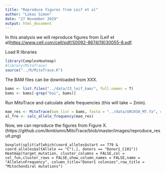 ```yaml
---
title: "Reproduce figures from Leif et al"
author: "Lukas Simon"
date: "27 November 2019"
output: html_document
---
```


In this analysis we will reproduce figures from (Leif et al)<https://www.cell.com/cell/pdf/S0092-8674(19)30055-8.pdf>.

Load R libraries
```r
library(ComplexHeatmap)
#library(MitoTrace)
source("../R/MitoTrace.R")
```

The BAM files can be downloaded from XXX.
```r
bams <- list.files("../data/23_leif_bam/", full.names = T)
bams <- bams[-grep("bai", bams)]
```

Run MitoTrace and calculate allele frequencies (this will take ~ 2min).
```r
mae_res <- MitoTrace(bam_list = bams, fasta = "../data/GRCH38_MT.fa", chr_name = "MT")
al_fre <- calc_allele_frequency(mae_res)
```

Now, we can reproduce the figures from Figure X.
(https://github.com/lkmklsmn/MitoTrace/blob/master/images/reproduce_result.png)
```{}
boxplot(split(af[which(coord_alleles$start == 779 & coord_alleles$altAllele == "C"),], donors == "Donor1_C101"))
Heatmap(target_mutation, cluster_columns = FALSE,col = col_fun,cluster_rows = FALSE,show_column_names = FALSE,name = "Allele\nFrequency", column_title="Donor1 colonies",row_title = "Mitochondiral mutations")
```

